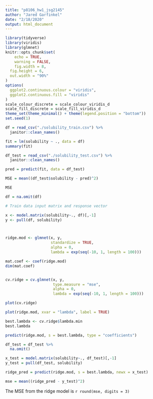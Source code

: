 ```yaml
---
title: "p8106_hw1_jsg2145"
author: "Jared Garfinkel"
date: "2/18/2020"
output: html_document
---
```


```r
library(tidyverse)
library(viridis)
library(glmnet)
knitr::opts_chunk$set(
	echo = TRUE,
	warning = FALSE,
	fig.width = 8, 
  fig.height = 6,
  out.width = "90%"
)
options(
  ggplot2.continuous.colour = "viridis",
  ggplot2.continuous.fill = "viridis"
)
scale_colour_discrete = scale_colour_viridis_d
scale_fill_discrete = scale_fill_viridis_d
theme_set(theme_minimal() + theme(legend.position = "bottom"))
set.seed(1)
```

```r
df = read_csv("./solubility_train.csv") %>% 
  janitor::clean_names()

fit = lm(solubility ~ ., data = df)
summary(fit)
```

```r
df_test = read_csv("./solubility_test.csv") %>% 
  janitor::clean_names()

pred = predict(fit, data = df_test)

MSE = mean((df_test$solubility - pred)^2)

MSE
```

```r
df = na.omit(df)

# Train data input matrix and response vector

x <- model.matrix(solubility~., df)[,-1]
y <- pull(df, solubility)



ridge.mod <- glmnet(x, y, 
                    standardize = TRUE, 
                    alpha = 0,
                    lambda = exp(seq(-10, 1, length = 100)))

mat.coef <- coef(ridge.mod)
dim(mat.coef)


cv.ridge = cv.glmnet(x, y, 
                     type.measure = "mse", 
                     alpha = 0, 
                     lambda = exp(seq(-10, 1, length = 100)))

plot(cv.ridge)
```

```r
plot(ridge.mod, xvar = "lambda", label = TRUE)
```

```r
best.lambda <- cv.ridge$lambda.min
best.lambda
```

```r
predict(ridge.mod, s = best.lambda, type = "coefficients")
```

```r
df_test = df_test %>% 
  na.omit()

x_test = model.matrix(solubility~., df_test)[,-1]
y_test = pull(df_test, solubility)

ridge_pred = predict(ridge.mod, s = best.lambda, newx = x_test)

mse = mean((ridge_pred - y_test)^2)
```

The MSE from the ridge model is `r round(mse, digits = 3)`